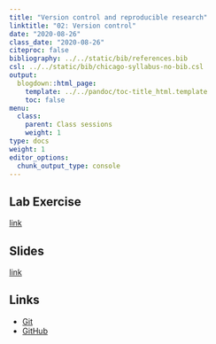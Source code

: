 ```yaml
---
title: "Version control and reproducible research"
linktitle: "02: Version control"
date: "2020-08-26"
class_date: "2020-08-26"
citeproc: false
bibliography: ../../static/bib/references.bib
csl: ../../static/bib/chicago-syllabus-no-bib.csl
output:
  blogdown::html_page:
    template: ../../pandoc/toc-title_html.template
    toc: false
menu:
  class:
    parent: Class sessions
    weight: 1
type: docs
weight: 1
editor_options: 
  chunk_output_type: console
---
```


## Lab Exercise

[link](/PM566/assignment/02-lab)

## Slides

[link](/PM566/slides/02-version-control/slides.html)

## Links

- [Git](https://git-scm.com)
- [GitHub](https://github.com)

